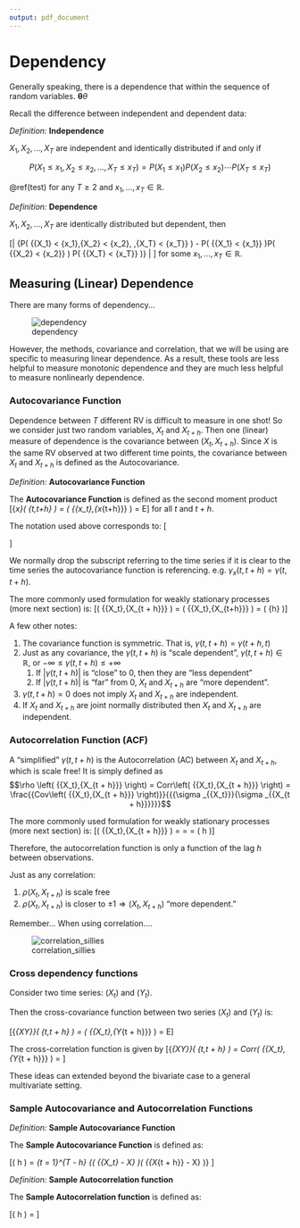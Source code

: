 ```yaml
---
output: pdf_document
---
```

# Dependency

Generally speaking, there is a dependence that within the sequence of random variables. $\mathbf\theta \theta$

Recall the difference between independent and dependent data:

*Definition:* **Independence**

$X_1, X_2, \ldots, X_T$ are independent and identically distributed if and only if

$$
\begin{equation}
P\left(X_1 \le x_1, X_2 \le x_2,\ldots, X_{T} \le x_T \right) = P\left(X_1 \le x_1\right) P\left(X_2 \le x_2\right) \cdots P\left(X_{T} \le x_T \right)
\label{test}
\end{equation}
$$

\@ref(test)
for any $T \ge 2$ and $x_1, \ldots, x_T \in \mathbb{R}$.

*Definition:* **Dependence**

$X_1, X_2, \ldots, X_T$ are identically distributed but dependent, then 

\[\left| {P\left( {{X_1} < {x_1},{X_2} < {x_2}, \ldots ,{X_T} < {x_T}} \right) - P\left( {{X_1} < {x_1}} \right)P\left( {{X_2} < {x_2}} \right) \cdots P\left( {{X_T} < {x_T}} \right)} \right| \ne 0\]
for some $x_1, \ldots, x_T \in \mathbb{R}$.

## Measuring (Linear) Dependence

There are many forms of dependency...

![dependency](images/1280px-Correlation_examples2.png)

However, the methods, covariance and correlation, that we will be using are specific to measuring linear dependence. As a result, these tools are less helpful to measure monotonic dependence and they are much less helpful to measure nonlinearly dependence.

### Autocovariance Function 


Dependence between $T$ different RV is difficult to measure in one shot! So we consider just two random variables, $X_t$ and $X_{t+h}$. Then one
(linear) measure of dependence is the covariance between $\left(X_t , X_{t+h}\right)$. Since $X$ is the same RV observed at two different time
points, the covariance between $X_t$ and $X_{t+h}$ is defined as the Autocovariance.

*Definition:* **Autocovariance Function**

The **Autocovariance Function** is defined as the second moment product
\[{\gamma _x}\left( {t,t+h} \right) = \operatorname{cov} \left( {{x_t},{x_{t+h}}} \right) = E\left[ {\left( {{x_t} - {\mu _t}} \right)\left( {{x_{t+h}} - {\mu _{t+h}}} \right)} \right]\]
for all $t$ and $t+h$. 

The notation used above corresponds to:
\[\begin{aligned}
  \operatorname{cov} \left( {{X_t},{X_{t+h}}} \right) &= E\left[ {{X_t}{X_{t+h}}} \right] - E\left[ {{X_t}} \right]E\left[ {{X_{t+h}}} \right] \\
  E\left[ {{X_t}} \right] &= \int\limits_{ - \infty }^\infty  {x \cdot {f_x}\left( x \right)dx}  \\
  E\left[ {{X_t}{X_{t+h}}} \right] &= \int\limits_{ - \infty }^\infty  {\int\limits_{ - \infty }^\infty  {{x_1}{x_2} \cdot f\left( {{x_1},{x_2}} \right)d{x_1}d{x_2}} }  \\ 
\end{aligned} \]

We normally drop the subscript referring to the time series if it is clear to the time series the autocovariance function is referencing.
e.g. ${\gamma _x}\left( {t,t+h} \right) = {\gamma}\left( {t,t+h} \right)$.

The more commonly used formulation for weakly stationary processes (more next section) is:
\[\gamma \left( {{X_t},{X_{t + h}}} \right) = \operatorname{cov} \left( {{X_t},{X_{t+h}}} \right) = \gamma \left( {h} \right)\]

A few other notes: 

1. The covariance function is symmetric. That is, ${\gamma}\left( {t,t+h} \right) = {\gamma}\left( {t+h,t} \right)$
2. Just as any covariance, the ${\gamma}\left( {t,t+h} \right)$ is "scale dependent", ${\gamma}\left( {t,t+h} \right) \in \mathbb{R}$, or $-\infty \le {\gamma}\left( {t,t+h} \right) \le +\infty$
    1. If $\left| {\gamma}\left( {t,t+h} \right) \right|$ is "close" to 0, then they are "less dependent"
    2. If $\left| {\gamma}\left( {t,t+h} \right) \right|$ is "far" from 0, $X_t$ and $X_{t+h}$ are "more dependent".
3. ${\gamma}\left( {t,t+h} \right)=0$ does not imply $X_t$ and $X_{t+h}$ are independent.
4. If $X_t$ and $X_{t+h}$ are joint normally distributed then $X_t$ and $X_{t+h}$ are independent.


### Autocorrelation Function (ACF)

A "simplified" $\gamma \left(t, t+h\right)$ is the Autocorrelation (AC) between $X_t$ and $X_{t+h}$, which is scale free! It is simply defined as
$$\rho \left( {{X_t},{X_{t + h}}} \right) = Corr\left( {{X_t},{X_{t + h}}} \right) = \frac{{Cov\left( {{X_t},{X_{t + h}}} \right)}}{{{\sigma _{{X_t}}}{\sigma _{{X_{t + h}}}}}}$$

The more commonly used formulation for weakly stationary processes (more next section) is:
\[\rho \left( {{X_t},{X_{t + h}}} \right) = \frac{{Cov\left( {{X_t},{X_{t + h}}} \right)}}{{{\sigma _{{X_t}}}{\sigma _{{X_{t + h}}}}}} = \frac{{\gamma \left( h \right)}}{{\gamma \left( 0 \right)}} = \rho \left( h \right)\]

Therefore, the autocorrelation function is only a function of the lag $h$ between observations.

Just as any correlation:

1. $\rho \left( {{X_t},{X_{t + h}}} \right)$ is scale free
2. $\rho \left( {{X_t},{X_{t + h}}} \right)$ is closer to $\pm 1 \Rightarrow \left({ X_t, X_{t+h} } \right)$ "more dependent."

Remember... When using correlation....

![correlation_sillies](images/correlation-does-not-imply-causation.jpg)

### Cross dependency functions

Consider two time series: $\left(X_t \right)$ and $\left(Y_t \right)$.

Then the cross-covariance function between two series $\left(X_t \right)$ and $\left(Y_t \right)$ is:

\[{\gamma _{XY}}\left( {t,t + h} \right) = \operatorname{cov} \left( {{X_t},{Y_{t + h}}} \right) = E\left[ {\left( {{X_t} - E\left[ {{X_t}} \right]} \right)\left( {{Y_{t + h}} - E\left[ {{Y_{t + h}}} \right]} \right)} \right]\]

The cross-correlation function is given by
\[{\rho _{XY}}\left( {t,t + h} \right) = Corr\left( {{X_t},{Y_{t + h}}} \right) = \frac{{{\gamma _{XY}}\left( {t,t + h} \right)}}{{{\sigma _{{X_t}}}{\sigma _{{Y_{t + h}}}}}}\]

These ideas can extended beyond the bivariate case to a general multivariate setting.

### Sample Autocovariance and Autocorrelation Functions

*Definition:* **Sample Autocovariance Function**

The **Sample Autocovariance Function** is defined as:

\[\hat \gamma \left( h \right) = \frac{1}{T}\sum\limits_{t = 1}^{T - h} {\left( {{X_t} - \bar X} \right)\left( {{X_{t + h}} - \bar X} \right)} \]

*Definition:* **Sample Autocorrelation function**

The **Sample Autocorrelation function** is defined as:

\[\hat \rho \left( h \right) = \frac{{\hat \gamma \left( h \right)}}{{\hat \gamma \left( 0 \right)}}\]
